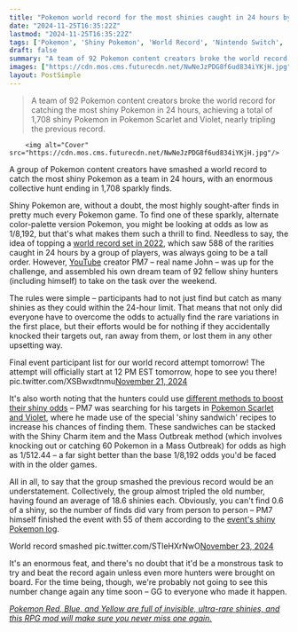 ```yaml
---
title: "Pokemon world record for the most shinies caught in 24 hours by a group has been smashed, as 92 hunters almost triple a previous record to capture 1,708 sparkly finds"
date: "2024-11-25T16:35:22Z"
lastmod: "2024-11-25T16:35:22Z"
tags: ['Pokemon', 'Shiny Pokemon', 'World Record', 'Nintendo Switch', 'RPG', 'YouTube']
draft: false
summary: "A team of 92 Pokemon content creators broke the world record for catching the most shiny Pokemon in 24 hours, achieving a total of 1,708 shiny Pokemon in Pokemon Scarlet and Violet, nearly tripling the previous record."
images: ["https://cdn.mos.cms.futurecdn.net/NwNeJzPDG8f6ud834iYKjH.jpg"]
layout: PostSimple
---
```

> A team of 92 Pokemon content creators broke the world record for catching the most shiny Pokemon in 24 hours, achieving a total of 1,708 shiny Pokemon in Pokemon Scarlet and Violet, nearly tripling the previous record.


        <img alt="Cover" src="https://cdn.mos.cms.futurecdn.net/NwNeJzPDG8f6ud834iYKjH.jpg"/>
        
A group of Pokemon content creators have smashed a world record to catch the most shiny Pokemon as a team in 24 hours, with an enormous collective hunt ending in 1,708 sparkly finds. 

Shiny Pokemon are, without a doubt, the most highly sought-after finds in pretty much every Pokemon game. To find one of these sparkly, alternate color-palette version Pokemon, you might be looking at odds as low as 1/8,192, but that's what makes them such a thrill to find. Needless to say, the idea of topping a [<u>world record set in 2022</u>](https://www.guinnessworldrecords.com/world-records/708255-most-shiny-pokemon-variants-collected-in-24-hours-by-an-online-community), which saw 588 of the rarities caught in 24 hours by a group of players, was always going to be a tall order. However, [YouTube](https://www.gamesradar.com/tag/youtube/) creator PM7 – real name John – was up for the challenge, and assembled his own dream team of 92 fellow shiny hunters (including himself) to take on the task over the weekend. 

The rules were simple – participants had to not just find but catch as many shinies as they could within the 24-hour limit. That means that not only did everyone have to overcome the odds to actually find the rare variations in the first place, but their efforts would be for nothing if they accidentally knocked their targets out, ran away from them, or lost them in any other upsetting way. 

Final event participant list for our world record attempt tomorrow! The attempt will officially start at 12 PM EST tomorrow, hope to see you there! pic.twitter.com/XSBwxdtnmu[November 21, 2024](https://twitter.com/PM7John/status/1859710615453041009)

It's also worth noting that the hunters could use [<u>different methods to boost their shiny odds</u>](https://www.gamesradar.com/pokemon-fans-are-in-shambles-as-the-pokemon-company-publishes-the-first-ever-official-shiny-hunting-guide-for-scarlet-and-violet/) – PM7 was searching for his targets in [<u>Pokemon Scarlet and Violet</u>](https://www.gamesradar.com/pokemon-scarlet-and-violet-guide/), where he made use of the special 'shiny sandwich' recipes to increase his chances of finding them. These sandwiches can be stacked with the Shiny Charm item and the Mass Outbreak method (which involves knocking out or catching 60 Pokemon in a Mass Outbreak) for odds as high as 1/512.44 – a far sight better than the base 1/8,192 odds you'd be faced with in the older games.

All in all, to say that the group smashed the previous record would be an understatement. Collectively, the group almost tripled the old number, having found an average of 18.6 shinies each. Obviously, you can't find 0.6 of a shiny, so the number of finds did vary from person to person – PM7 himself finished the event with 55 of them according to the [<u>event's shiny Pokemon log</u>](https://docs.google.com/spreadsheets/d/18D7G8vQYr6eOuw39z8sFtqeWzxNlNZNb26hgiKiD4Tg/edit?gid=755032880#gid=755032880). 

World record smashed pic.twitter.com/STleHXrNwO[November 23, 2024](https://twitter.com/PM7John/status/1860376326856749295)

It's an enormous feat, and there's no doubt that it'd be a monstrous task to try and beat the record again unless even more hunters were brought on board. For the time being, though, we're probably not going to see this number change again any time soon – GG to everyone who made it happen.

[<u><em>Pokemon Red, Blue, and Yellow are full of invisible, ultra-rare shinies, and this RPG mod will make sure you never miss one again.</em></u>](https://www.gamesradar.com/games/pokemon/pokemon-red-blue-and-yellow-are-full-of-invisible-ultra-rare-shinies-and-this-rpg-mod-will-make-sure-you-never-miss-one-again/)
        